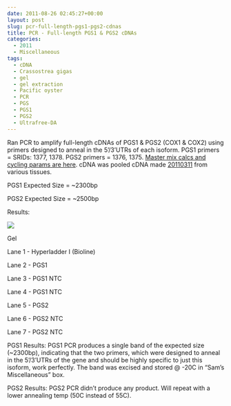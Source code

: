 ```yaml
---
date: 2011-08-26 02:45:27+00:00
layout: post
slug: pcr-full-length-pgs1-pgs2-cdnas
title: PCR - Full-length PGS1 & PGS2 cDNAs
categories:
  - 2011
  - Miscellaneous
tags:
  - cDNA
  - Crassostrea gigas
  - gel
  - gel extraction
  - Pacific oyster
  - PCR
  - PGS
  - PGS1
  - PGS2
  - Ultrafree-DA
---
```


Ran PCR to amplify full-length cDNAs of PGS1 & PGS2 (COX1 & COX2) using primers designed to anneal in the 5'/3'UTRs of each isoform. PGS1 primers = SRIDs: 1377, 1378. PGS2 primers = 1376, 1375. [Master mix calcs and cycling params are here](https://eagle.fish.washington.edu/Arabidopsis/Notebook%20Workup%20Files/20110825-01.jpg). cDNA was pooled cDNA made [20110311](/Sam%27s+Working+Notebook+Jan+2011+-+March+2011#sjw20110311) from various tissues.

PGS1 Expected Size = ~2300bp

PGS2 Expected Size = ~2500bp

Results:

![](https://eagle.fish.washington.edu/Arabidopsis/20110825-01.jpg)

Gel

Lane 1 - Hyperladder I (Bioline)

Lane 2 - PGS1

Lane 3 - PGS1 NTC

Lane 4 - PGS1 NTC

Lane 5 - PGS2

Lane 6 - PGS2 NTC

Lane 7 - PGS2 NTC

PGS1 Results: PGS1 PCR produces a single band of the expected size (~2300bp), indicating that the two primers, which were designed to anneal in the 5'/3'UTRs of the gene and should be highly specific to just this isoform, work perfectly. The band was excised and stored @ -20C in "Sam's Miscellaneous" box.

PGS2 Results: PGS2 PCR didn't produce any product. Will repeat with a lower annealing temp (50C instead of 55C).
